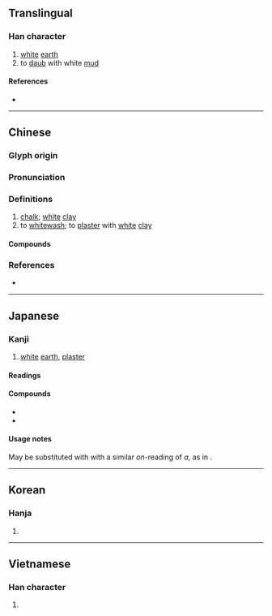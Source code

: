 {{also|垩|聖}}
{{character info}}
==Translingual==

===Han character===
{{Han char|rn=32|rad=土|as=08|sn=11|four=10104|canj=MMG|ids=⿱亞土}}

# [[white]] [[earth]]
# to [[daub]] with white [[mud]]

====References====
* {{Han ref|kx=0232.080|dkj=05215|dj=0469.100|hdz=10449.060|uh=580A|ud=22538|bh=B0EE|bd=45294}}

----

==Chinese==
{{zh-forms|s=垩}}

===Glyph origin===
{{Han etym}}

===Pronunciation===
{{zh-pron
|m=è
|c=ok3
|mc=y
|oc=y
|cat=n,v
}}

===Definitions===
{{zh-hanzi}}

# [[chalk]]; [[white]] [[clay]]
# to [[whitewash]]; to [[plaster]] with [[white]] [[clay]]

====Compounds====
{{zh-der|堊帚|堊慢|堊室|白堊系|白堊紀|白堊|黃堊|黝堊}}

===References===
* {{R:yue:mfccd}}

----

==Japanese==

===Kanji===
{{ja-kanji|grade=uc|rs=土08}}

# [[white]] [[earth]], [[plaster]]

====Readings====
{{rfv-pron|ja}}
{{ja-readings
|goon=あく
|kanon=あく
|kanyoon=あ<!--
|on=お<を
-->|kun=いろつち-, しらつち-, しろつち-
}}

====Compounds====
* {{ja-r|丹堊|たんあく}}
* {{ja-r|白%堊|はく%あ|[[chalk]]}}

====Usage notes====
May be substituted with {{ja-l|亜}} with a similar ''on''-reading of ''a'', as in {{m|ja|白亜|tr=hakua}}.

----

==Korean==

===Hanja===
{{ko-hanja|hangeul=악|rv=ak|mr=ak}}

# {{rfdef|ko|sort=土08}}

----

==Vietnamese==

===Han character===
{{vi-readings|reading=ác|rs=土08}}

# {{rfdef|vi|sort=土08}}
